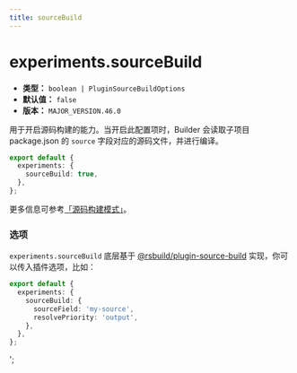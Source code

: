 ```yaml
---
title: sourceBuild
---
```


# experiments.sourceBuild

- **类型：** `boolean | PluginSourceBuildOptions`
- **默认值：** `false`
- **版本：** `MAJOR_VERSION.46.0`

用于开启源码构建的能力。当开启此配置项时，Builder 会读取子项目 package.json 的 `source` 字段对应的源码文件，并进行编译。

```ts
export default {
  experiments: {
    sourceBuild: true,
  },
};
```

更多信息可参考[「源码构建模式」](https://modernjs.dev/guides/advanced-features/source-build.html)。

### 选项

`experiments.sourceBuild` 底层基于 [@rsbuild/plugin-source-build](https://github.com/rspack-contrib/rsbuild-plugin-source-build?tab=readme-ov-file#options) 实现，你可以传入插件选项，比如：

```ts
export default {
  experiments: {
    sourceBuild: {
      sourceField: 'my-source',
      resolvePriority: 'output',
    },
  },
};
```
';
